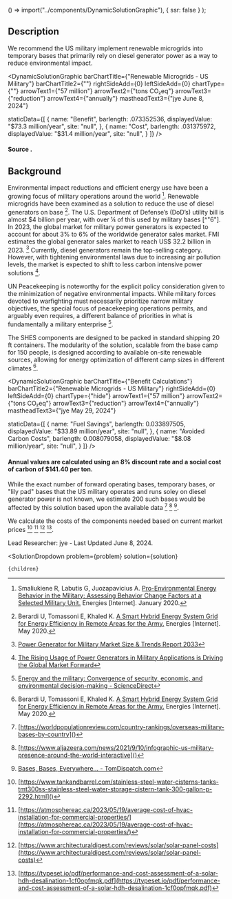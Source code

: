 

  () => import("../components/DynamicSolutionGraphic"),
  { ssr: false }
);



## Description

We recommend the US military implement renewable microgrids into temporary bases that primarily rely on diesel generator power as a way to reduce environmental impact.

<DynamicSolutionGraphic
  barChartTitle={"Renewable Microgrids - US Military"}
  barChartTitle2={""}
  rightSideAdd={0}
  leftSideAdd={0}
  chartType={""}
  arrowText1={"57 million"}
  arrowText2={"tons CO₂eq"}
  arrowText3={"reduction"}
  arrowText4={"annually"}
  mastheadText3={"jye June 8, 2024"}
  
  
  staticData={[
    {
      name: "Benefit",
      barlength: .073352536,
      displayedValue: "$73.3 million/year",
      site: "null",
    },
    {
      name: "Cost",
      barlength: .031375972,
      displayedValue: "$31.4 million/year",
      site: "null",
    }
  ]}
/>

#### Source .


## Background

Environmental impact reductions and efficient energy use have been a growing focus of military operations around the world [^"2"]. Renewable microgrids have been examined as a solution to reduce the use of diesel generators on base [^"1"]. The U.S. Department of Defense’s (DoD’s) utility bill is almost $4 billion per year, with over ¼ of this used by military bases [^"6"]. In 2023, the global market for military power generators is expected to account for about 3% to 6% of the worldwide generator sales market. FMI estimates the global generator sales market to reach US$ 32.2 billion in 2023. [^"8"] Currently, diesel generators remain the top-selling category. However, with tightening environmental laws due to increasing air pollution levels, the market is expected to shift to less carbon intensive power solutions [^"9"].

UN Peacekeeping is noteworthy for the explicit policy consideration given to the minimization of negative environmental impacts. While military forces devoted to warfighting must necessarily prioritize narrow military objectives, the special focus of peacekeeping operations permits, and arguably even requires, a different balance of priorities in what is fundamentally a military enterprise [^"5"].

The SHES components are designed to be packed in standard shipping 20 ft containers. The modularity of the solution, scalable from the base camp for 150 people, is designed according to available on-site renewable sources, allowing for energy optimization of different camp sizes in different climates [^"1"].



<DynamicSolutionGraphic
  barChartTitle={"Benefit Calculations"}
  barChartTitle2={"Renewable Microgrids - US Military"}
  rightSideAdd={0}
  leftSideAdd={0}
  chartType={"hide"}
  arrowText1={"57 million"}
  arrowText2={"tons CO₂eq"}
  arrowText3={"reduction"}
  arrowText4={"annually"}
  mastheadText3={"jye May 29, 2024"}
  
  
  staticData={[
    {
      name: "Fuel Savings",
      barlength: 0.033897505,
      displayedValue: "$33.89 million/year",
      site: "null",
    },
    {
      name: "Avoided Carbon Costs",
      barlength: 0.008079058,
      displayedValue: "$8.08 million/year",
      site: "null",
    }
  ]}
/>

#### Annual values are calculated using an 8% discount rate and a social cost of carbon of $141.40 per ton. 

While the exact number of forward operating bases, temporary bases, or "lily pad" bases that the US military operates and runs soley on diesel generator power is not known, we estimate 200 such bases would be affected by this solution based upon the available data [^"21"] [^"22"] [^"7"].

We calculate the costs of the components needed based on current market prices [^"20"] [^"19"] [^"14"] [^"18"]. 

Lead Researcher: jye - Last Updated June 8, 2024.

[^"1"]: Berardi U, Tomassoni E, Khaled K. [A Smart Hybrid Energy System Grid for Energy Efficiency in Remote Areas for the Army.](http://dx.doi.org/10.3390/en13092279) Energies [Internet]. May 2020.
[^"2"]: Smaliukiene R, Labutis G, Juozapavicius A. [Pro-Environmental Energy Behavior in the Military: Assessing Behavior Change Factors at a Selected Military Unit.](http://dx.doi.org/10.3390/en13010219) Energies [Internet]. January 2020.
[^"3"]:  [Energy management in military operational camps: A cost-benefit analysis | IEEE Conference Publication](https://ieeexplore.ieee.org/document/6827013)  
[^"4"]:  [Cost Benefit Analysis of Integrated COTS Energy- Related Technologies for Army's Force Provider Module](https://typeset.io/papers/cost-benefit-analysis-of-integrated-cots-energy-related-2ie8dwpcpn)  
[^"5"]:  [Energy and the military: Convergence of security, economic, and environmental decision-making - ScienceDirect](https://www.sciencedirect.com/science/article/pii/S2211467X19301026)  
[^"6"]:  [https://www.pewtrusts.org/~/media/assets/2017/01/ce_power_begins_at_home_assured_energy_for_us_military_bases.pdf#:~:text=URL%3A%20https%3A%2F%2Fwww.pewtrusts.org%2F~%2Fmedia%2Fassets%2F2017%2F01%2Fce_power_begins_at_home_assured_energy_for_us_military_bases.pdf%0AVisible%3A%200%25%20](https://www.pewtrusts.org/~/media/assets/2017/01/ce_power_begins_at_home_assured_energy_for_us_military_bases.pdf#:~:text=URL%3A%20https%3A%2F%2Fwww.pewtrusts.org%2F~%2Fmedia%2Fassets%2F2017%2F01%2Fce_power_begins_at_home_assured_energy_for_us_military_bases.pdf%0AVisible%3A%200%25%20)  
[^"7"]:  [Bases, Bases, Everywhere... - TomDispatch.com](https://tomdispatch.com/nick-turse-one-down-who-knows-how-many-to-go/#more)  
[^"8"]:  [Power Generator for Military Market Size & Trends Report 2033](https://www.futuremarketinsights.com/reports/power-generator-for-military-market)  
[^"9"]:  [The Rising Usage of Power Generators in Military Applications is Driving the Global Market Forward](https://www.globaltrademag.com/the-rising-usage-of-power-generators-in-military-applications-is-driving-the-global-market-forward/)  
[^"10"]:  [Long-Duration Energy Storage: Resiliency for Military Installations](https://www.nrel.gov/docs/fy24osti/87646.pdf)  
[^"11"]:  [Reducing Fuel Consumption at a Remote Military Base: Introducing an energy management system | Request PDF](https://www.researchgate.net/publication/260524581_Reducing_Fuel_Consumption_at_a_Remote_Military_Base_Introducing_an_energy_management_system)  
[^"12"]:  [Diesel genset optimization in remote microgrids - ScienceDirect](https://www.sciencedirect.com/science/article/pii/S0306261923004002)  
[^"13"]:  [Renewable energy and energy storage to offset diesel generators at expeditionary contingency bases](https://web.stanford.edu/group/efmh/jacobson/Articles/Others/21-REforFOBs.pdf)  
[^"14"]:  [https://www.architecturaldigest.com/reviews/solar/solar-panel-costs](https://www.architecturaldigest.com/reviews/solar/solar-panel-costs)  
[^"15"]:  [https://www.ncbi.nlm.nih.gov/books/NBK100028/](https://www.ncbi.nlm.nih.gov/books/NBK100028/)  
[^"16"]:  [https://energystorage.pnnl.gov/pdf/PNNL-28866.pdf]()  
[^"17"]:  [https://www.energy.gov/energysaver/estimating-cost-and-energy-efficiency-solar-water-heater]()  
[^"18"]:  [https://typeset.io/pdf/performance-and-cost-assessment-of-a-solar-hdh-desalination-1cf0opfmqk.pdf](https://typeset.io/pdf/performance-and-cost-assessment-of-a-solar-hdh-desalination-1cf0opfmqk.pdf)  
[^"19"]:  [https://atmosphereac.ca/2023/05/19/average-cost-of-hvac-installation-for-commercial-properties/](https://atmosphereac.ca/2023/05/19/average-cost-of-hvac-installation-for-commercial-properties/)  
[^"20"]:  [https://www.tankandbarrel.com/stainless-steel-water-cisterns-tanks-tmt300ss-stainless-steel-water-storage-cistern-tank-300-gallon-p-2292.html]()  
[^"21"]:  [https://worldpopulationreview.com/country-rankings/overseas-military-bases-by-country]()  
[^"22"]:  [https://www.aljazeera.com/news/2021/9/10/infographic-us-military-presence-around-the-world-interactive]()  

  <SolutionDropdown 
    problem={problem} 
    solution={solution}
  >
    {children}
  </SolutionDropdown>